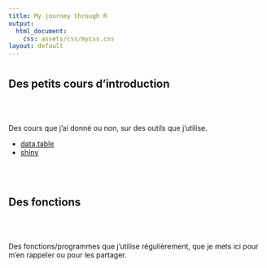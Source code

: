 ```yaml
---
title: My journey through R
output: 
  html_document:
    css: assets/css/mycss.css
layout: default
---
```

# {.tabset}

## Des petits cours d'introduction 

<br>
<br>

Des cours que j'ai donné ou non, sur des outils que j'utilise. 

* [data.table](cours/datatable.html)
* [shiny](cours/shiny.html)

<br>
<br>

## Des fonctions
<br>
<br>

Des fonctions/programmes que j'utilise régulièrement, que je mets ici pour m'en rappeler ou pour les partager.


<br>
<br>